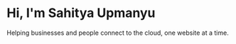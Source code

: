 # Hi, I'm Sahitya Upmanyu

Helping businesses and people connect to the cloud, one website at a time.
